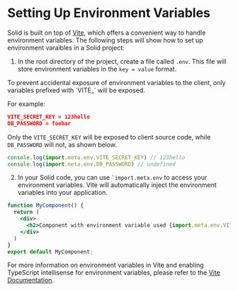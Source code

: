 
# Setting Up Environment Variables

Solid is built on top of [Vite](https://vitejs.dev/), which offers a convenient way to handle environment variables. 
The following steps will show how to set up environment varaibles in a Solid project:

1. In the root directory of the project, create a file called `.env`. 
This file will store environment variables in the `key = value` format.

<Aside>
To prevent accidental exposure of environment variables to the client, only variables prefixed with `VITE_` will be exposed.

For example:

```json
VITE_SECRET_KEY = 123hello
DB_PASSWORD = foobar
```

Only the `VITE_SECRET_KEY` will be exposed to client source code, while `DB_PASSWORD` will not, as shown below.

```jsx
console.log(import.meta.env.VITE_SECRET_KEY) // 123hello
console.log(import.meta.env.DB_PASSWORD) // undefined
```

</Aside>
    
2. In your Solid code, you can use <code class="text-sm">`i<wbr />mport.meta.env</code> to access your environment variables.
Vite will automatically inject the environment variables into your application.

```jsx
function MyComponent() {
  return (
    <div>
      <h2>Component with environment variable used {import.meta.env.VITE_VARIABLE_NAME}</h2>
    </div>
  )
}
export default MyComponent;
```

For more information on environment variables in Vite and enabling TypeScript intellisense for environment variables, please refer to the [Vite Documentation](https://vitejs.dev/guide/env-and-mode.html#env-files).